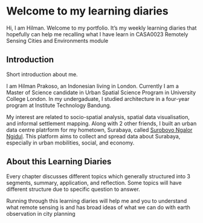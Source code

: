 # Welcome to my learning diaries {.unnumbered}

Hi, I am Hilman. Welcome to my portfolio. It's my weekly learning diaries that hopefully can help me recalling what I have learn in CASA0023 Remotely Sensing Cities and Environments module

## Introduction

Short introduction about me.

I am Hilman Prakoso, an Indonesian living in London. Currently I am a Master of Science candidate in Urban Spatial Science Program in University College London. In my undergaduate, I studied architecture in a four-year program at Institute Technology Bandung.

My interest are related to socio-spatial analysis, spatial data visualisation, and informal settlement mapping. Along with 2 other friends, I built an urban data centre platrform for my hometown, Surabaya, called [Suroboyo Ngalor Ngidul](https://suroboyongalorngidul.net/). This platform aims to collect and spread data about Surabaya, especially in urban mobilities, social, and economy.

## About this Learning Diaries

Every chapter discusses different topics which generally structured into 3 segments, summary, application, and reflection. Some topics will have different structure due to specific question to answer.

Running through this learning diaries will help me and you to understand what remote sensing is and has broad ideas of what we can do with earth observation in city planning

